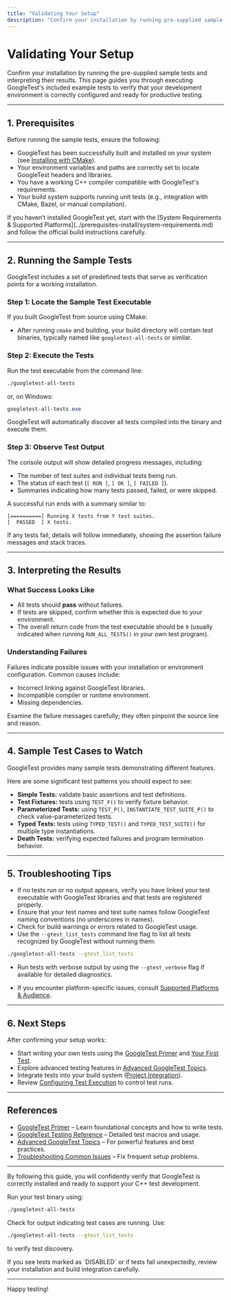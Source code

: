```yaml
---
title: "Validating Your Setup"
description: "Confirm your installation by running pre-supplied sample tests and interpreting their results. This page provides concrete steps and expected outcomes to verify your development environment is ready for testing."
---
```


# Validating Your Setup

Confirm your installation by running the pre-supplied sample tests and interpreting their results. This page guides you through executing GoogleTest's included example tests to verify that your development environment is correctly configured and ready for productive testing.

---

## 1. Prerequisites

Before running the sample tests, ensure the following:

- GoogleTest has been successfully built and installed on your system (see [Installing with CMake](../prerequisites-install/install-cmake.md)).
- Your environment variables and paths are correctly set to locate GoogleTest headers and libraries.
- You have a working C++ compiler compatible with GoogleTest's requirements.
- Your build system supports running unit tests (e.g., integration with CMake, Bazel, or manual compilation).

<Tip>
If you haven’t installed GoogleTest yet, start with the [System Requirements & Supported Platforms](../prerequisites-install/system-requirements.md) and follow the official build instructions carefully.
</Tip>

---

## 2. Running the Sample Tests

GoogleTest includes a set of predefined tests that serve as verification points for a working installation.

### Step 1: Locate the Sample Test Executable

If you built GoogleTest from source using CMake:

- After running `cmake` and building, your build directory will contain test binaries, typically named like `googletest-all-tests` or similar.

### Step 2: Execute the Tests

Run the test executable from the command line:

```bash
./googletest-all-tests
```

or, on Windows:

```powershell
googletest-all-tests.exe
```

GoogleTest will automatically discover all tests compiled into the binary and execute them.

### Step 3: Observe Test Output

The console output will show detailed progress messages, including:

- The number of test suites and individual tests being run.
- The status of each test (`[ RUN ]`, `[ OK ]`, `[ FAILED ]`).
- Summaries indicating how many tests passed, failed, or were skipped.

A successful run ends with a summary similar to:

```
[==========] Running X tests from Y test suites.
[  PASSED  ] X tests.
```

If any tests fail, details will follow immediately, showing the assertion failure messages and stack traces.

---

## 3. Interpreting the Results

### What Success Looks Like

- All tests should **pass** without failures.
- If tests are skipped, confirm whether this is expected due to your environment.
- The overall return code from the test executable should be `0` (usually indicated when running `RUN_ALL_TESTS()` in your own test program).

### Understanding Failures

Failures indicate possible issues with your installation or environment configuration. Common causes include:

- Incorrect linking against GoogleTest libraries.
- Incompatible compiler or runtime environment.
- Missing dependencies.

Examine the failure messages carefully; they often pinpoint the source line and reason.

---

## 4. Sample Test Cases to Watch

GoogleTest provides many sample tests demonstrating different features.

Here are some significant test patterns you should expect to see:

- **Simple Tests:** validate basic assertions and test definitions.
- **Test Fixtures:** tests using `TEST_F()` to verify fixture behavior.
- **Parameterized Tests:** using `TEST_P()`, `INSTANTIATE_TEST_SUITE_P()` to check value-parameterized tests.
- **Typed Tests:** tests using `TYPED_TEST()` and `TYPED_TEST_SUITE()` for multiple type instantiations.
- **Death Tests:** verifying expected failures and program termination behavior.

---

## 5. Troubleshooting Tips

- If no tests run or no output appears, verify you have linked your test executable with GoogleTest libraries and that tests are registered properly.
- Ensure that your test names and test suite names follow GoogleTest naming conventions (no underscores in names).
- Check for build warnings or errors related to GoogleTest usage.
- Use the `--gtest_list_tests` command line flag to list all tests recognized by GoogleTest without running them:

```bash
./googletest-all-tests --gtest_list_tests
```

- Run tests with verbose output by using the `--gtest_verbose` flag if available for detailed diagnostics.

- If you encounter platform-specific issues, consult [Supported Platforms & Audience](../../overview/product-introduction/supported-platforms-and-audience.md).

---

## 6. Next Steps

After confirming your setup works:

- Start writing your own tests using the [GoogleTest Primer](../../docs/primer.md) and [Your First Test](../project-setup/first-test.md).
- Explore advanced testing features in [Advanced GoogleTest Topics](../../docs/advanced.md).
- Integrate tests into your build system ([Project Integration](../project-setup/project-integration.md)).
- Review [Configuring Test Execution](../project-setup/configuration-options.md) to control test runs.

---

## References

- [GoogleTest Primer](../../docs/primer.md) – Learn foundational concepts and how to write tests.
- [GoogleTest Testing Reference](../reference/testing.md) – Detailed test macros and usage.
- [Advanced GoogleTest Topics](../../docs/advanced.md) – For powerful features and best practices.
- [Troubleshooting Common Issues](../validation-troubleshooting/troubleshooting.md) – Fix frequent setup problems.

---

By following this guide, you will confidently verify that GoogleTest is correctly installed and ready to support your C++ test development.

<CardGroup cols={2}>
<Card title="Check Your Test Execution">
Run your test binary using:

```bash
./googletest-all-tests
```

Check for output indicating test cases are running.
</Card>
<Card title="List Available Tests">
Use:

```bash
./googletest-all-tests --gtest_list_tests
```

to verify test discovery.
</Card>
</CardGroup>

<Warning>
If you see tests marked as `DISABLED` or if tests fail unexpectedly, review your installation and build integration carefully.
</Warning>

---

Happy testing!